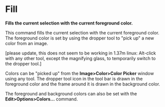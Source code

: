 = Fill =

'''Fills the current selection with the current foreground color.'''

This command fills the current selection with the current foreground color. The foreground color is set by using the dropper tool to "pick up" a new color from an image.

[please update, this does not seem to be working in 1.37m linux: Alt-click with any other tool, except the magnifying glass, to temporarily switch to the dropper tool.]

Colors can be "picked up" from the '''Image>Color>Color Picker''' window using any tool. The dropper tool icon in the tool bar is drawn in the foreground color and the frame around it is drawn in the background color.

The foreground and background colors can also be set with the '''Edit>Options>Colors...''' command.
